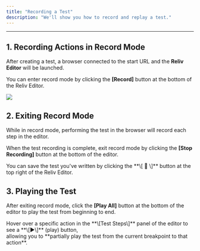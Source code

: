 ```yaml
---
title: "Recording a Test"
description: "We'll show you how to record and replay a test."
---
```


---

## 1. Recording Actions in Record Mode

After creating a test, a browser connected to the start URL and the **Reliv Editor** will be launched.

You can enter record mode by clicking the **\[Record\]** button at the bottom of the Reliv Editor.

<img className="block" src="/assets/write/write/browser-editor.png" />

## 2. Exiting Record Mode

While in record mode, performing the test in the browser will record each step in the editor.

When the test recording is complete, exit record mode by clicking the **\[Stop Recording\]** button at the bottom of the editor.

<Note>
  You can save the test you've written by clicking the **\[ 💾 \]** button at
  the top right of the Reliv Editor.
</Note>

## 3. Playing the Test

After exiting record mode, click the **\[Play All\]** button at the bottom of the editor to play the test from beginning to end.

<Note>
  Hover over a specific action in the **\[Test Steps\]** panel of the editor to
  see a **\[▶︎\]** (play) button, <br />
  allowing you to **partially play the test from the current breakpoint to that action**.
</Note>
